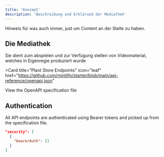 ```yaml
---
title: 'Konzept'
description: 'Beschreibung und Erklärund der Mediathek'
---
```


<Note>
  Hinweis für was auch immer, just um Content an der Stelle zu haben. 
</Note>

## Die Mediathek

Sie dient zum abspielen und zur Verfügung stellen von Videomaterial, welches in Eigenregie produziert wurde

<Card
  title="Plant Store Endpoints"
  icon="leaf"
  href="https://github.com/mintlify/starter/blob/main/api-reference/openapi.json"
>
  View the OpenAPI specification file
</Card>

## Authentication

All API endpoints are authenticated using Bearer tokens and picked up from the specification file.

```json
"security": [
  {
    "bearerAuth": []
  }
]
```
